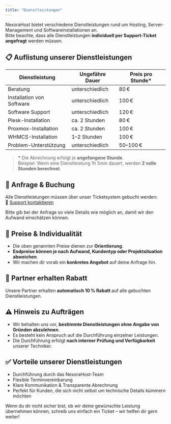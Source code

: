 ```yaml
---
title: "Dienstleistungen"
---
```


NexoraHost bietet verschiedene Dienstleistungen rund um Hosting, Server-Management und Softwareinstallationen an.\
Bitte beachte, dass alle Dienstleistungen **individuell per Support-Ticket angefragt** werden müssen.

## 📋 Auflistung unserer Dienstleistungen

| Dienstleistung            | Ungefähre Dauer | Preis pro Stunde\* |
| ------------------------- | --------------- | ------------------ |
| Beratung                  | unterschiedlich | 80 €               |
| Installation von Software | unterschiedlich | 100 €              |
| Software Support          | unterschiedlich | 120 €              |
| Plesk-Installation        | ca. 2 Stunden   | 80 €               |
| Proxmox-Installation      | ca. 2 Stunden   | 100 €              |
| WHMCS-Installation        | 1–2 Stunden     | 100 €              |
| Problem-Unterstützung     | unterschiedlich | 50–100 €           |

> **\*** Die Abrechnung erfolgt je **angefangene Stunde**.\
> Beispiel: Wenn eine Dienstleistung 1h 5min dauert, werden **2 volle Stunden berechnet**.

## 💬 Anfrage & Buchung

Alle Dienstleistungen müssen über unser Ticketsystem gebucht werden:\
🔗 [Support kontaktieren](https://nexorahost.com/account/tickets)

Bitte gib bei der Anfrage so viele Details wie möglich an, damit wir den Aufwand einschätzen können.

## 💸 Preise & Individualität

- Die oben genannten Preise dienen zur **Orientierung**.
- **Endpreise können je nach Aufwand, Kundentyp oder Projektsituation abweichen**.
- Wir machen dir vorab ein **konkretes Angebot** auf deine Anfrage hin.

## 🤝 Partner erhalten Rabatt

Unsere Partner erhalten **automatisch 10 % Rabatt** auf alle gebuchten Dienstleistungen.

## ⚠️ Hinweis zu Aufträgen

- Wir behalten uns vor, **bestimmte Dienstleistungen ohne Angabe von Gründen abzulehnen**.
- Es besteht kein Anspruch auf die Durchführung einzelner Leistungen.
- Die Durchführung erfolgt **nach interner Prüfung und Verfügbarkeit** unserer Techniker.

## ✅ Vorteile unserer Dienstleistungen

- Durchführung durch das NexoraHost-Team
- Flexible Terminvereinbarung
- Klare Kommunikation & Transparente Abrechnung
- Perfekt für Kunden, die sich nicht selbst um technische Details kümmern möchten

Wenn du dir nicht sicher bist, ob wir deine gewünschte Leistung übernehmen können, schreib uns einfach ein Ticket – wir helfen dir gern weiter\!